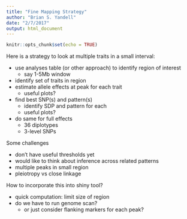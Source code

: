 ```yaml
---
title: "Fine Mapping Strategy"
author: "Brian S. Yandell"
date: "2/7/2017"
output: html_document
---
```


```r
knitr::opts_chunk$set(echo = TRUE)
```

Here is a strategy to look at multiple traits in a small interval:

- use analyses table (or other approach) to identify region of interest
    + say 1-5Mb window
- identify set of traits in region
- estimate allele effects at peak for each trait
    + useful plots?
- find best SNP(s) and pattern(s)
    + identify SDP and pattern for each
    + useful plots?
- do same for full effects
    + 36 diplotypes
    + 3-level SNPs
    
Some challenges

- don't have useful thresholds yet
- would like to think about inference across related patterns
- multiple peaks in small region
- pleiotropy vs close linkage

How to incorporate this into shiny tool?

- quick computation: limit size of region
- do we have to run genome scan?
    + or just consider flanking markers for each peak?